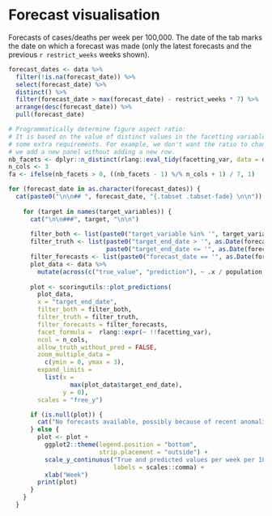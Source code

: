 <!-- Visualisation of forecasts (cases or deaths across time) for multiple
forecasting dates. -->

# Forecast visualisation {.tabset .tabset_fade} 

Forecasts of cases/deaths per week per 100,000. The date of the tab marks the date on which a forecast was made (only the latest forecasts and the previous `r restrict_weeks` weeks shown).

```r
forecast_dates <- data %>%
  filter(!is.na(forecast_date)) %>%
  select(forecast_date) %>%
  distinct() %>%
  filter(forecast_date > max(forecast_date) - restrict_weeks * 7) %>%
  arrange(desc(forecast_date)) %>%
  pull(forecast_date)
```

```r
# Programmatically determine figure aspect ratio:
# It is based on the value of distinct values in the facetting variables with
# some extra requirements. For example, we don't want the ratio to change when
# we add a new panel without adding a new row.
nb_facets <- dplyr::n_distinct(rlang::eval_tidy(facetting_var, data = data))
n_cols <- 3
fa <- ifelse(nb_facets > 0, ((nb_facets - 1) %/% n_cols + 1) / 7, 1)
```

```r
for (forecast_date in as.character(forecast_dates)) {
  cat(paste0("\n\n## ", forecast_date, "{.tabset .tabset-fade} \n\n"))
  
    for (target in names(target_variables)) {
      cat("\n\n###", target, "\n\n")
      
      filter_both <- list(paste0("target_variable %in% '", target_variables[[target]], "'"))
      filter_truth <- list(paste0("target_end_date > '", as.Date(forecast_date) - 7 * 10, "'"), 
                           paste0("target_end_date <= '", as.Date(forecast_date) + 7 * 4, "'"))
      filter_forecasts <- list(paste0("forecast_date == '", as.Date(forecast_date), "'"))
      plot_data <- data %>%
        mutate(across(c("true_value", "prediction"), ~ .x / population * 1e+5))
      
      plot <- scoringutils::plot_predictions(
        plot_data,
        x = "target_end_date",
        filter_both = filter_both,
        filter_truth = filter_truth,
        filter_forecasts = filter_forecasts,
        facet_formula =  rlang::expr(~ !!facetting_var),
        ncol = n_cols,
        allow_truth_without_pred = FALSE,
        zoom_multiple_data =
          c(ymin = 0, ymax = 3),
        expand_limits =
          list(x =
                 max(plot_data$target_end_date),
               y = 0),
        scales = "free_y")

      if (is.null(plot)) {
        cat("No forecasts available, possibly because of recent anomalies in the available data." )
      } else {
        plot <- plot +
          ggplot2::theme(legend.position = "bottom",
                         strip.placement = "outside") +
          scale_y_continuous("True and predicted values per week per 100,000",
                             labels = scales::comma) +
          xlab("Week")
        print(plot)
      }
    }
  }
```

# {.unlisted .unnumbered}

